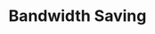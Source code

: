 ---
title: Bandwidth Saving
description: How does Waterbus saving the server and client bandwidth usage?
---